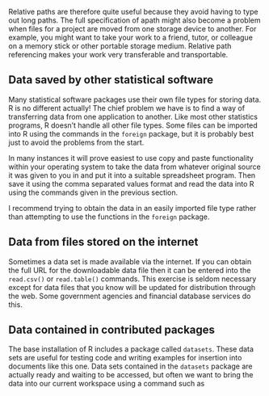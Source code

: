 ﻿Relative paths are therefore quite useful because they avoid having to
type out long paths. The full specification of apath might also become a
problem when files for a project are moved from one storage device to
another. For example, you might want to take your work to a friend,
tutor, or colleague on a memory stick or other portable storage medium.
Relative path referencing makes your work very transferable and
transportable.

## Data saved by other statistical software

Many statistical software packages use their own file types for storing
data. R is no different actually\! The chief problem we have is to find
a way of transferring data from one application to another. Like most
other statistics programs, R doesn’t handle all other file types. Some
files can be imported into R using the commands in the
`foreign` package, but it is probably best just to avoid the
problems from the start.

In many instances it will prove easiest to use copy and paste
functionality within your operating system to take the data from
whatever original source it was given to you in and put it into a
suitable spreadsheet program. Then save it using the comma separated
values format and read the data into R using the commands given in the
previous section.

I recommend trying to obtain the data in an easily imported file type
rather than attempting to use the functions in the `foreign` package.

## Data from files stored on the internet

Sometimes a data set is made available via the internet. If you can
obtain the full URL for the downloadable data file then it can be
entered into the `read.csv()` or `read.table()` commands. This exercise is seldom necessary except for data files that
you know will be updated for distribution through the web. Some
government agencies and financial database services do this.

## Data contained in contributed packages {#DataFromPackages}

The base installation of R includes a package called
`datasets`. These data sets are useful for testing code and
writing examples for insertion into documents like this one. Data sets
contained in the `datasets` package are actually ready and
waiting to be accessed, but often we want to bring the data into our
current workspace using a command such as 

